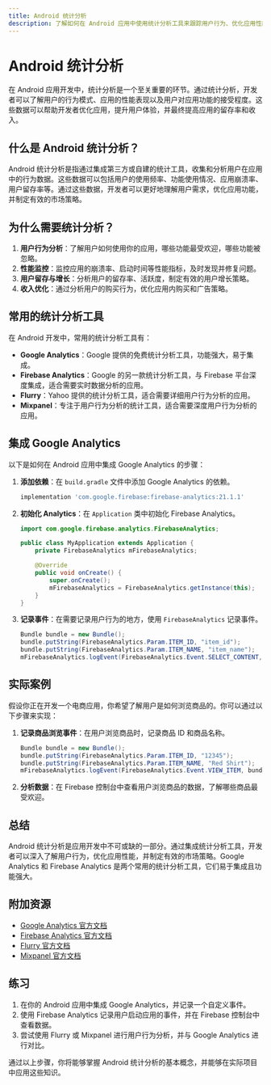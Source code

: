 ```yaml
---
title: Android 统计分析
description: 了解如何在 Android 应用中使用统计分析工具来跟踪用户行为、优化应用性能并提升用户体验。
---
```


# Android 统计分析

在 Android 应用开发中，统计分析是一个至关重要的环节。通过统计分析，开发者可以了解用户的行为模式、应用的性能表现以及用户对应用功能的接受程度。这些数据可以帮助开发者优化应用，提升用户体验，并最终提高应用的留存率和收入。

## 什么是 Android 统计分析？

Android 统计分析是指通过集成第三方或自建的统计工具，收集和分析用户在应用中的行为数据。这些数据可以包括用户的使用频率、功能使用情况、应用崩溃率、用户留存率等。通过这些数据，开发者可以更好地理解用户需求，优化应用功能，并制定有效的市场策略。

## 为什么需要统计分析？

1. **用户行为分析**：了解用户如何使用你的应用，哪些功能最受欢迎，哪些功能被忽略。
2. **性能监控**：监控应用的崩溃率、启动时间等性能指标，及时发现并修复问题。
3. **用户留存与增长**：分析用户的留存率、活跃度，制定有效的用户增长策略。
4. **收入优化**：通过分析用户的购买行为，优化应用内购买和广告策略。

## 常用的统计分析工具

在 Android 开发中，常用的统计分析工具有：

- **Google Analytics**：Google 提供的免费统计分析工具，功能强大，易于集成。
- **Firebase Analytics**：Google 的另一款统计分析工具，与 Firebase 平台深度集成，适合需要实时数据分析的应用。
- **Flurry**：Yahoo 提供的统计分析工具，适合需要详细用户行为分析的应用。
- **Mixpanel**：专注于用户行为分析的统计工具，适合需要深度用户行为分析的应用。

## 集成 Google Analytics

以下是如何在 Android 应用中集成 Google Analytics 的步骤：

1. **添加依赖**：在 `build.gradle` 文件中添加 Google Analytics 的依赖。

   ```groovy
   implementation 'com.google.firebase:firebase-analytics:21.1.1'
   ```

2. **初始化 Analytics**：在 `Application` 类中初始化 Firebase Analytics。

   ```java
   import com.google.firebase.analytics.FirebaseAnalytics;

   public class MyApplication extends Application {
       private FirebaseAnalytics mFirebaseAnalytics;

       @Override
       public void onCreate() {
           super.onCreate();
           mFirebaseAnalytics = FirebaseAnalytics.getInstance(this);
       }
   }
   ```

3. **记录事件**：在需要记录用户行为的地方，使用 `FirebaseAnalytics` 记录事件。

   ```java
   Bundle bundle = new Bundle();
   bundle.putString(FirebaseAnalytics.Param.ITEM_ID, "item_id");
   bundle.putString(FirebaseAnalytics.Param.ITEM_NAME, "item_name");
   mFirebaseAnalytics.logEvent(FirebaseAnalytics.Event.SELECT_CONTENT, bundle);
   ```

## 实际案例

假设你正在开发一个电商应用，你希望了解用户是如何浏览商品的。你可以通过以下步骤来实现：

1. **记录商品浏览事件**：在用户浏览商品时，记录商品 ID 和商品名称。

   ```java
   Bundle bundle = new Bundle();
   bundle.putString(FirebaseAnalytics.Param.ITEM_ID, "12345");
   bundle.putString(FirebaseAnalytics.Param.ITEM_NAME, "Red Shirt");
   mFirebaseAnalytics.logEvent(FirebaseAnalytics.Event.VIEW_ITEM, bundle);
   ```

2. **分析数据**：在 Firebase 控制台中查看用户浏览商品的数据，了解哪些商品最受欢迎。

## 总结

Android 统计分析是应用开发中不可或缺的一部分。通过集成统计分析工具，开发者可以深入了解用户行为，优化应用性能，并制定有效的市场策略。Google Analytics 和 Firebase Analytics 是两个常用的统计分析工具，它们易于集成且功能强大。

## 附加资源

- [Google Analytics 官方文档](https://developers.google.com/analytics)
- [Firebase Analytics 官方文档](https://firebase.google.com/docs/analytics)
- [Flurry 官方文档](https://developer.yahoo.com/flurry/)
- [Mixpanel 官方文档](https://mixpanel.com/help/)

## 练习

1. 在你的 Android 应用中集成 Google Analytics，并记录一个自定义事件。
2. 使用 Firebase Analytics 记录用户启动应用的事件，并在 Firebase 控制台中查看数据。
3. 尝试使用 Flurry 或 Mixpanel 进行用户行为分析，并与 Google Analytics 进行对比。

通过以上步骤，你将能够掌握 Android 统计分析的基本概念，并能够在实际项目中应用这些知识。